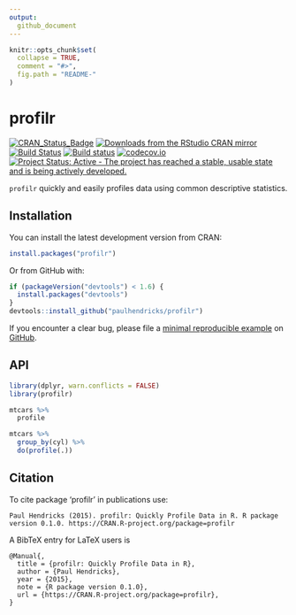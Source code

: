 ```yaml
---
output:
  github_document
---
```


<!-- README.md is generated from README.Rmd. Please edit that file -->

```r
knitr::opts_chunk$set(
  collapse = TRUE,
  comment = "#>",
  fig.path = "README-"
)
```

# profilr

[![CRAN_Status_Badge](http://www.r-pkg.org/badges/version/profilr)](http://cran.r-project.org/package=profilr)
[![Downloads from the RStudio CRAN mirror](http://cranlogs.r-pkg.org/badges/profilr)](http://cran.rstudio.com/package=profilr)
[![Build Status](https://travis-ci.org/paulhendricks/profilr.png?branch=master)](https://travis-ci.org/paulhendricks/profilr)
[![Build status](https://ci.appveyor.com/api/projects/status/pcsh36eeajvevjbg/branch/master?svg=true)](https://ci.appveyor.com/project/paulhendricks/profilr/branch/master)
[![codecov.io](http://codecov.io/github/paulhendricks/profilr/coverage.svg?branch=master)](http://codecov.io/github/paulhendricks/profilr?branch=master)
[![Project Status: Active - The project has reached a stable, usable state and is being actively developed.](http://www.repostatus.org/badges/0.1.0/active.svg)](http://www.repostatus.org/#active)

`profilr` quickly and easily profiles data using common descriptive statistics.

## Installation

You can install the latest development version from CRAN:

```R
install.packages("profilr")
````

Or from GitHub with:

```R
if (packageVersion("devtools") < 1.6) {
  install.packages("devtools")
}
devtools::install_github("paulhendricks/profilr")
```

If you encounter a clear bug, please file a [minimal reproducible example](http://stackoverflow.com/questions/5963269/how-to-make-a-great-r-reproducible-example) on [GitHub](https://github.com/paulhendricks/profilr/issues).

## API

```r
library(dplyr, warn.conflicts = FALSE)
library(profilr)

mtcars %>% 
  profile

mtcars %>% 
  group_by(cyl) %>% 
  do(profile(.))
```

## Citation

To cite package ‘profilr’ in publications use:

```
Paul Hendricks (2015). profilr: Quickly Profile Data in R. R package version 0.1.0. https://CRAN.R-project.org/package=profilr
```

A BibTeX entry for LaTeX users is

```
@Manual{,
  title = {profilr: Quickly Profile Data in R},
  author = {Paul Hendricks},
  year = {2015},
  note = {R package version 0.1.0},
  url = {https://CRAN.R-project.org/package=profilr},
}
```
